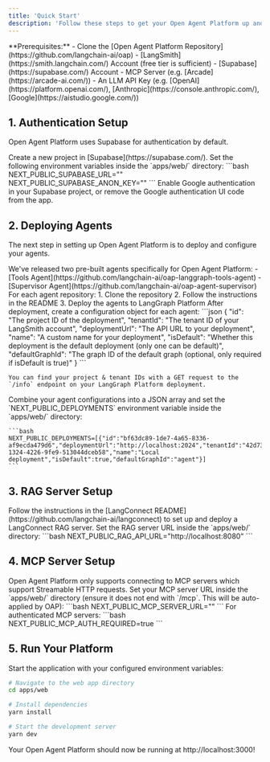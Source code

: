 ```yaml
---
title: 'Quick Start'
description: 'Follow these steps to get your Open Agent Platform up and running quickly.'
---
```


<Info>
  **Prerequisites:**
  - Clone the [Open Agent Platform Repository](https://github.com/langchain-ai/oap)
  - [LangSmith](https://smith.langchain.com/) Account (free tier is sufficient)
  - [Supabase](https://supabase.com/) Account
  - MCP Server (e.g. [Arcade](https://arcade-ai.com/))
  - An LLM API Key (e.g. [OpenAI](https://platform.openai.com/), [Anthropic](https://console.anthropic.com/), [Google](https://aistudio.google.com/))
</Info>

## 1. Authentication Setup

Open Agent Platform uses Supabase for authentication by default.

<Steps>
  <Step title="Create a Supabase Project">
    Create a new project in [Supabase](https://supabase.com/).
  </Step>
  <Step title="Configure Environment Variables">
    Set the following environment variables inside the `apps/web/` directory:
    ```bash
    NEXT_PUBLIC_SUPABASE_URL="<your supabase url>"
    NEXT_PUBLIC_SUPABASE_ANON_KEY="<your supabase anon key>"
    ```
  </Step>
  <Step title="Enable Authentication Providers">
    Enable Google authentication in your Supabase project, or remove the Google authentication UI code from the app.
  </Step>
</Steps>

## 2. Deploying Agents

The next step in setting up Open Agent Platform is to deploy and configure your agents.

<Steps>
  <Step title="Clone Pre-built Agents">
    We've released two pre-built agents specifically for Open Agent Platform:
    - [Tools Agent](https://github.com/langchain-ai/oap-langgraph-tools-agent)
    - [Supervisor Agent](https://github.com/langchain-ai/oap-agent-supervisor)
  </Step>
  <Step title="Follow Agent Setup Instructions">
    For each agent repository:
    1. Clone the repository
    2. Follow the instructions in the README
    3. Deploy the agents to LangGraph Platform
  </Step>
  <Step title="Configure Environment Variables">
    After deployment, create a configuration object for each agent:
    ```json
    {
      "id": "The project ID of the deployment",
      "tenantId": "The tenant ID of your LangSmith account",
      "deploymentUrl": "The API URL to your deployment",
      "name": "A custom name for your deployment",
      "isDefault": "Whether this deployment is the default deployment (only one can be default)",
      "defaultGraphId": "The graph ID of the default graph (optional, only required if isDefault is true)"
    }
    ```

    You can find your project & tenant IDs with a GET request to the `/info` endpoint on your LangGraph Platform deployment.
  </Step>
  <Step title="Set Environment Variables">
    Combine your agent configurations into a JSON array and set the `NEXT_PUBLIC_DEPLOYMENTS` environment variable inside the `apps/web/` directory:

    ```bash
    NEXT_PUBLIC_DEPLOYMENTS=[{"id":"bf63dc89-1de7-4a65-8336-af9ecda479d6","deploymentUrl":"http://localhost:2024","tenantId":"42d732b3-1324-4226-9fe9-513044dceb58","name":"Local deployment","isDefault":true,"defaultGraphId":"agent"}]
    ```
  </Step>
</Steps>

## 3. RAG Server Setup

<Steps>
  <Step title="Deploy LangConnect">
    Follow the instructions in the [LangConnect README](https://github.com/langchain-ai/langconnect) to set up and deploy a LangConnect RAG server.
  </Step>
  <Step title="Configure Environment Variables">
    Set the RAG server URL inside the `apps/web/` directory:
    ```bash
    NEXT_PUBLIC_RAG_API_URL="http://localhost:8080"
    ```
  </Step>
</Steps>

## 4. MCP Server Setup

<Tip>
  Open Agent Platform only supports connecting to MCP servers which support Streamable HTTP requests.
</Tip>

<Steps>
  <Step title="Configure MCP Server URL">
    Set your MCP server URL inside the `apps/web/` directory (ensure it does not end with `/mcp`. This will be auto-applied by OAP):
    ```bash
    NEXT_PUBLIC_MCP_SERVER_URL="<your MCP server URL>"
    ```
  </Step>
  <Step title="Configure Authentication (if required)">
    For authenticated MCP servers:
    ```bash
    NEXT_PUBLIC_MCP_AUTH_REQUIRED=true
    ```
  </Step>
</Steps>

## 5. Run Your Platform

Start the application with your configured environment variables:

```bash
# Navigate to the web app directory
cd apps/web

# Install dependencies
yarn install

# Start the development server
yarn dev
```

Your Open Agent Platform should now be running at http://localhost:3000!
